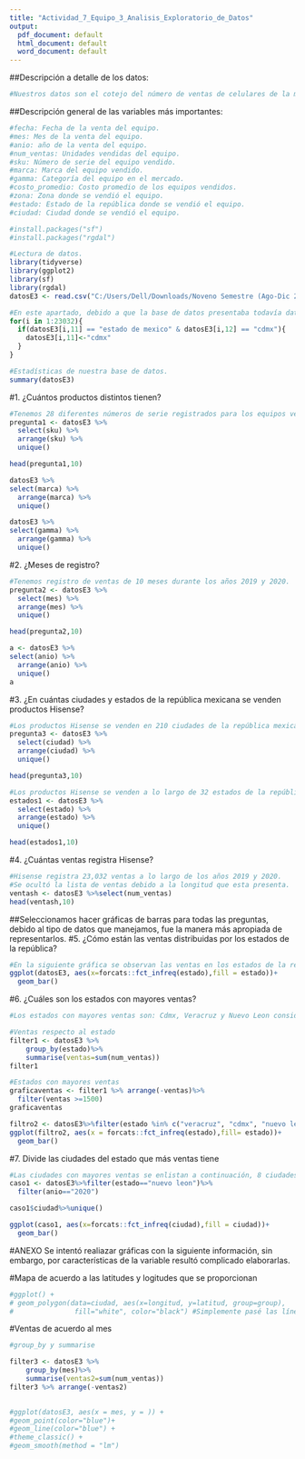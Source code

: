 ---
title: "Actividad_7_Equipo_3_Analisis_Exploratorio_de_Datos"
output:
  pdf_document: default
  html_document: default
  word_document: default
---

##Descripción a detalle de los datos:
```{r}
#Nuestros datos son el cotejo del número de ventas de celulares de la marca Hisense, teniendo información sobre los puntos de venta (Zona, Estado, Ciudad, Latitud y Longitud), proporcionado también la fecha en que el equipo fue vendido; considerando mes y año, además de eso nos muestra el costo promedio de cada venta. Referente a la información del equipo, en nuestra base de datos tenemos el sku y gamma del equipo vendido.
```

##Descripción general de las variables más importantes:
```{r}
#fecha: Fecha de la venta del equipo.
#mes: Mes de la venta del equipo.
#anio: año de la venta del equipo.
#num_ventas: Unidades vendidas del equipo.
#sku: Número de serie del equipo vendido.
#marca: Marca del equipo vendido.
#gamma: Categoría del equipo en el mercado.
#costo_promedio: Costo promedio de los equipos vendidos.
#zona: Zona donde se vendió el equipo.
#estado: Estado de la república donde se vendió el equipo.
#ciudad: Ciudad donde se vendió el equipo.
```

```{r}
#install.packages("sf")
#install.packages("rgdal")
```

```{r}
#Lectura de datos.
library(tidyverse)
library(ggplot2)
library(sf)
library(rgdal)
datosE3 <- read.csv("C:/Users/Dell/Downloads/Noveno Semestre (Ago-Dic 2021)/Laboratorio de Diseño y Optimización de Operaciones/Equipo 3_Proyecto/datoslimpioshisense.csv")
```


```{r}
#En este apartado, debido a que la base de datos presentaba todavía datos incongruentes, se procedio a registrar los datos de la ciudad "cdmx" como "cdmx" en la columna estado, de esta manera se agrega cdmx como otro estado de la república.
for(i in 1:23032){
  if(datosE3[i,11] == "estado de mexico" & datosE3[i,12] == "cdmx"){
    datosE3[i,11]<-"cdmx"
  }
}
```


```{r}
#Estadísticas de nuestra base de datos.
summary(datosE3)
```

#1. ¿Cuántos productos distintos tienen?
```{r}
#Tenemos 28 diferentes números de serie registrados para los equipos vendidos de la marca Hinsense de gamma baja.
pregunta1 <- datosE3 %>% 
  select(sku) %>%
  arrange(sku) %>%
  unique()

head(pregunta1,10)
```

```{r}
datosE3 %>% 
select(marca) %>%
  arrange(marca) %>%
  unique()
```
```{r}
datosE3 %>% 
select(gamma) %>%
  arrange(gamma) %>%
  unique()
```
#2. ¿Meses de registro?
```{r}
#Tenemos registro de ventas de 10 meses durante los años 2019 y 2020. 
pregunta2 <- datosE3 %>% 
  select(mes) %>%
  arrange(mes) %>%
  unique()

head(pregunta2,10)
```

```{r}
a <- datosE3 %>% 
select(anio) %>%
  arrange(anio) %>%
  unique()
a
```


#3. ¿En cuántas ciudades y estados de la república mexicana se venden productos Hisense?
```{r}
#Los productos Hisense se venden en 210 ciudades de la república mexicana.
pregunta3 <- datosE3 %>%
  select(ciudad) %>%
  arrange(ciudad) %>%
  unique()

head(pregunta3,10)
```

```{r}
#Los productos Hisense se venden a lo largo de 32 estados de la república mexicana.
estados1 <- datosE3 %>%
  select(estado) %>%
  arrange(estado) %>%
  unique()

head(estados1,10)
```
#4. ¿Cuántas ventas registra Hisense?
```{r}
#Hisense registra 23,032 ventas a lo largo de los años 2019 y 2020.
#Se ocultó la lista de ventas debido a la longitud que esta presenta.
ventash <- datosE3 %>%select(num_ventas)
head(ventash,10)
```

##Seleccionamos hacer gráficas de barras para todas las preguntas, debido al tipo de datos que manejamos, fue la manera más apropiada de representarlos.
#5. ¿Cómo están las ventas distribuidas por los estados de la república?
```{r, fig.height=4, fig.width=15}
#En la siguiente gráfica se observan las ventas en los estados de la república en orden descendente.
ggplot(datosE3, aes(x=forcats::fct_infreq(estado),fill = estado))+
  geom_bar()
```
#6. ¿Cuáles son los estados con mayores ventas?
```{r}
#Los estados con mayores ventas son: Cdmx, Veracruz y Nuevo Leon considerando ventas arriba de 1500 u.

#Ventas respecto al estado
filter1 <- datosE3 %>%
    group_by(estado)%>%
    summarise(ventas=sum(num_ventas))
filter1

#Estados con mayores ventas
graficaventas <- filter1 %>% arrange(-ventas)%>%
  filter(ventas >=1500)
graficaventas
```   


```{r, fig.height=4, fig.width=15}
filtro2 <- datosE3%>%filter(estado %in% c("veracruz", "cdmx", "nuevo leon"))
ggplot(filtro2, aes(x = forcats::fct_infreq(estado),fill= estado))+
  geom_bar()
```

#7. Divide las ciudades del estado que más ventas tiene
```{r}
#Las ciudades con mayores ventas se enlistan a continuación, 8 ciudades pertenecientes al estado de Nuevo León, segundo estado con mayores ventas.
caso1 <- datosE3%>%filter(estado=="nuevo leon")%>%
  filter(anio=="2020")
```

```{r}
caso1$ciudad%>%unique()
```

```{r, fig.height=4, fig.width=15}
ggplot(caso1, aes(x=forcats::fct_infreq(ciudad),fill = ciudad))+
  geom_bar()
```

#ANEXO
Se intentó realiazar gráficas con la siguiente información, sin embargo, por características de la variable resultó complicado elaborarlas.

#Mapa de acuerdo a las latitudes y logitudes que se proporcionan
```{r}
#ggplot() +  
# geom_polygon(data=ciudad, aes(x=longitud, y=latitud, group=group), 
#               fill="white", color="black") #Simplemente pasé las líneas a negro y el relleno a blanco fuera de aes().
```
#Ventas de acuerdo al mes
```{r}
#group_by y summarise

filter3 <- datosE3 %>%
    group_by(mes)%>%
    summarise(ventas2=sum(num_ventas))
filter3 %>% arrange(-ventas2)
    
```

```{r}
#ggplot(datosE3, aes(x = mes, y = )) +
#geom_point(color="blue")+
#geom_line(color="blue") +
#theme_classic() +
#geom_smooth(method = "lm")
```

